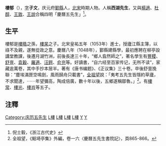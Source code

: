 '''樓郁'''（{{bd|？||？||catIdx=L樓}}），[[表字|字]]'''子文'''，庆元府[[鄞縣|鄞縣]]人，[[北宋|北宋]]時期人物。人稱'''西湖先生'''，又與[[楊適|楊適]]、[[杜醇|杜醇]]、[[王致|王致]]、[[王說|王說]]合稱四明「慶曆五先生」<ref>倪士毅，《浙江古代史》</ref>。
==生平==
樓郁是[[樓晧|樓晧]]之孫，[[樓杲|樓杲]]之子。北宋皇祐五年（1053年）進士，授廬江縣主簿，以祿不及親，遂無從政之意。慶曆八年（1048年），鄞縣建縣學，最初應聘在柳亭設講堂教課，後遷月湖竹洲，前後長達三十年，“鄉人翕然師之”，著名學生有[[豐稷|豐稷]]、[[舒亶|舒亶]]、[[袁轂|袁轂]]、[[羅適|羅適]]、[[汪鍔|汪鍔]]、[[俞充|俞充]]等。好讀書，“自六经至百家传记，无所不读”，家藏逾萬卷，其中手抄本居半。著有《唐书编题》、《正议集》三十卷。卒後舒亶挽聯：“塵埃滿匣空鳴劍，風雨歸舟只載書”，[[全祖望|全祖望]]說：「夷考五先生皆隱約草廬，不求聞達，⋯⋯年望彌高，陶成倍廣，數十年以後，五鄉遂稱鄒魯。」<ref>全祖望，《鮚埼亭集》外編，卷一六〈慶曆五先生書院記〉，頁865-866。</ref>。有[[樓常|樓常]]、[[樓光|樓光]]、[[樓肖|樓肖]]等五子。

==注釋==
<div class="references-small">
<references />
</div>

{{慶曆五先生}}
[[Category:庆历五先生|Category:庆历五先生]]
[[Category:宋朝政治人物|L樓]]
[[Category:皇祐五年癸巳科進士|L樓]]
[[Category:宋朝理學家|L樓]]
[[Category:鄞縣人|L樓]]
[[Category:樓姓|Y]]
[[Category:月湖楼氏|Y]]